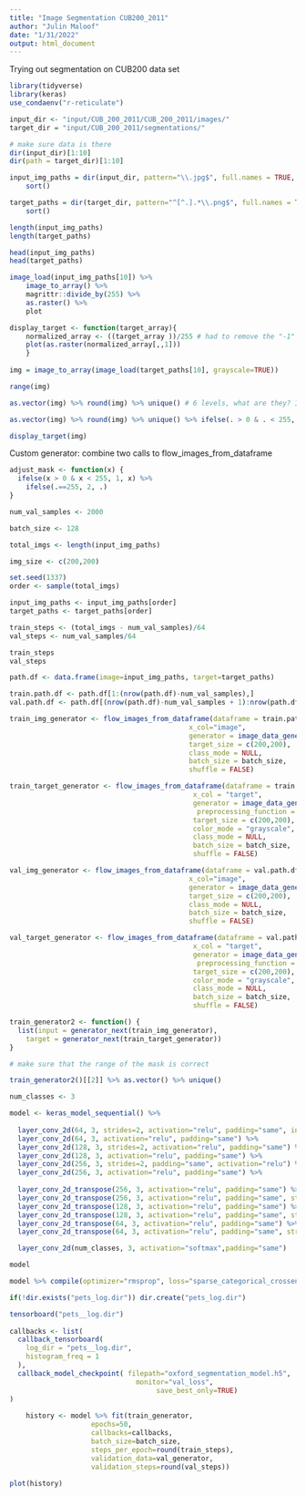 ```yaml
---
title: "Image Segmentation CUB200_2011"
author: "Julin Maloof"
date: "1/31/2022"
output: html_document
---
```


Trying out segmentation on CUB200 data set

```r
library(tidyverse)
library(keras)
use_condaenv("r-reticulate")
```

```r
input_dir <- "input/CUB_200_2011/CUB_200_2011/images/" 
target_dir = "input/CUB_200_2011/segmentations/" 

# make sure data is there
dir(input_dir)[1:10]
dir(path = target_dir)[1:10]
```

```r
input_img_paths = dir(input_dir, pattern="\\.jpg$", full.names = TRUE, recursive = TRUE) %>% 
    sort() 

target_paths = dir(target_dir, pattern="^[^.].*\\.png$", full.names = TRUE, recursive = TRUE) %>% 
    sort() 

length(input_img_paths)
length(target_paths)

head(input_img_paths)
head(target_paths)
```

```r
image_load(input_img_paths[10]) %>% 
    image_to_array() %>%
    magrittr::divide_by(255) %>%
    as.raster() %>%
    plot
```

```r
display_target <- function(target_array){
    normalized_array <- ((target_array ))/255 # had to remove the "-1" and the * 127
    plot(as.raster(normalized_array[,,1]))
    }
  
img = image_to_array(image_load(target_paths[10], grayscale=TRUE))

range(img)

as.vector(img) %>% round(img) %>% unique() # 6 levels, what are they? I may want to collapse the middle ranges?

as.vector(img) %>% round(img) %>% unique() %>% ifelse(. > 0 & . < 255, 1, .) %>%  ifelse(.==255, 2, .)

display_target(img)
```

Custom generator: combine two calls to flow_images_from_dataframe
```r
adjust_mask <- function(x) {
  ifelse(x > 0 & x < 255, 1, x) %>%  
    ifelse(.==255, 2, .)
}

num_val_samples <- 2000

batch_size <- 128

total_imgs <- length(input_img_paths)

img_size <- c(200,200)

set.seed(1337)
order <- sample(total_imgs)

input_img_paths <- input_img_paths[order]
target_paths <- target_paths[order]

train_steps <- (total_imgs - num_val_samples)/64
val_steps <- num_val_samples/64

train_steps
val_steps

path.df <- data.frame(image=input_img_paths, target=target_paths)

train.path.df <- path.df[1:(nrow(path.df)-num_val_samples),]
val.path.df <- path.df[(nrow(path.df)-num_val_samples + 1):nrow(path.df),]

train_img_generator <- flow_images_from_dataframe(dataframe = train.path.df, 
                                            x_col="image",  
                                            generator = image_data_generator(rescale=1/255),
                                            target_size = c(200,200),
                                            class_mode = NULL,
                                            batch_size = batch_size,
                                            shuffle = FALSE)

train_target_generator <- flow_images_from_dataframe(dataframe = train.path.df,
                                             x_col = "target",
                                             generator = image_data_generator(
                                              preprocessing_function = adjust_mask),
                                             target_size = c(200,200),
                                             color_mode = "grayscale",
                                             class_mode = NULL,
                                             batch_size = batch_size,
                                             shuffle = FALSE)

val_img_generator <- flow_images_from_dataframe(dataframe = val.path.df, 
                                            x_col="image",  
                                            generator = image_data_generator(rescale=1/255),
                                            target_size = c(200,200),
                                            class_mode = NULL,
                                            batch_size = batch_size,
                                            shuffle = FALSE)

val_target_generator <- flow_images_from_dataframe(dataframe = val.path.df,
                                             x_col = "target",
                                             generator = image_data_generator(
                                              preprocessing_function = adjust_mask),
                                             target_size = c(200,200),
                                             color_mode = "grayscale",
                                             class_mode = NULL,
                                             batch_size = batch_size,
                                             shuffle = FALSE)

train_generator2 <- function() {
  list(input = generator_next(train_img_generator),
    target = generator_next(train_target_generator))
}

# make sure that the range of the mask is correct

train_generator2()[[2]] %>% as.vector() %>% unique()
```


```r
num_classes <- 3

model <- keras_model_sequential() %>%
  
  layer_conv_2d(64, 3, strides=2, activation="relu", padding="same", input_shape= c(img_size, 3)) %>%
  layer_conv_2d(64, 3, activation="relu", padding="same") %>%
  layer_conv_2d(128, 3, strides=2, activation="relu", padding="same") %>%
  layer_conv_2d(128, 3, activation="relu", padding="same") %>%
  layer_conv_2d(256, 3, strides=2, padding="same", activation="relu") %>%
  layer_conv_2d(256, 3, activation="relu", padding="same") %>%
  
  layer_conv_2d_transpose(256, 3, activation="relu", padding="same") %>%
  layer_conv_2d_transpose(256, 3, activation="relu", padding="same", strides=2) %>%
  layer_conv_2d_transpose(128, 3, activation="relu", padding="same") %>%
  layer_conv_2d_transpose(128, 3, activation="relu", padding="same", strides=2) %>%
  layer_conv_2d_transpose(64, 3, activation="relu", padding="same") %>%
  layer_conv_2d_transpose(64, 3, activation="relu", padding="same", strides=2) %>%

  layer_conv_2d(num_classes, 3, activation="softmax",padding="same")

model
```

```r
model %>% compile(optimizer="rmsprop", loss="sparse_categorical_crossentropy")

if(!dir.exists("pets_log.dir")) dir.create("pets_log.dir")

tensorboard("pets__log.dir")
  
callbacks <- list(
  callback_tensorboard(
    log_dir = "pets__log.dir",
    histogram_freq = 1
  ), 
  callback_model_checkpoint( filepath="oxford_segmentation_model.h5",
                               monitor="val_loss", 
                                    save_best_only=TRUE)
)
  
    history <- model %>% fit(train_generator,
                    epochs=50,
                    callbacks=callbacks,
                    batch_size=batch_size,
                    steps_per_epoch=round(train_steps),
                    validation_data=val_generator,
                    validation_steps=round(val_steps))                                        
            
plot(history)
```

